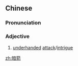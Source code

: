 ==Chinese==
{{zh-forms}}

===Pronunciation===
{{zh-pron
|m=ànjiàn
|c=am3 zin3
|mn=àm-chìⁿ
|cat=a
}}

===Adjective===
{{zh-adj}}

# [[underhanded]] [[attack]]/[[intrigue]]

[[zh:暗箭]]
